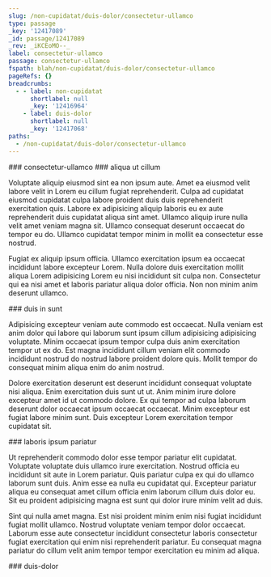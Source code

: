 ```yaml
---
slug: /non-cupidatat/duis-dolor/consectetur-ullamco
type: passage
_key: '12417089'
_id: passage/12417089
_rev: _iKCEoMO--_
label: consectetur-ullamco
passage: consectetur-ullamco
fspath: blah/non-cupidatat/duis-dolor/consectetur-ullamco
pageRefs: {}
breadcrumbs:
  - - label: non-cupidatat
      shortlabel: null
      _key: '12416964'
    - label: duis-dolor
      shortlabel: null
      _key: '12417068'
paths:
  - /non-cupidatat/duis-dolor/consectetur-ullamco
---
```


<NuggetArea>
<Passage slug="/non-cupidatat/duis-dolor/consectetur-ullamco" type="passage" _key="12417089" _id="passage/12417089" _rev="_iKCEoMO--_" label="consectetur-ullamco" passage="consectetur-ullamco" fspath="blah/non-cupidatat/duis-dolor/consectetur-ullamco" paths="/non-cupidatat/duis-dolor/consectetur-ullamco">
<NuggetBody>
### consectetur-ullamco

</NuggetBody>
<Breadcrumbs>
<Crumbs>
<Crumb _key="12416964" label="non-cupidatat" /><Crumb _key="12417068" label="duis-dolor" />
</Crumbs>
</Breadcrumbs>
</Passage>

<NuggetsInbound>
</NuggetsInbound>
<NuggetsOutbound>
<Nugget direction="outbound" type="nugget" _key="7b376ae5-bf54-4d6f-a6f5-70b6f044732a" _id="nugget/7b376ae5-bf54-4d6f-a6f5-70b6f044732a" _rev="_iKCEoMS---" fspath="blah/non-cupidatat/duis-dolor/consectetur-ullamco/aliqua-ut-cillum.md" label="aliqua ut cillum" paths="/non-cupidatat/duis-dolor/consectetur-ullamco/aliqua-ut-cillum" slug="/non-cupidatat/duis-dolor/consectetur-ullamco/aliqua-ut-cillum">
<NuggetBody>
### aliqua ut cillum

Voluptate aliquip eiusmod sint ea non ipsum aute. Amet ea eiusmod velit labore velit in Lorem eu cillum fugiat reprehenderit. Culpa ad cupidatat eiusmod cupidatat culpa labore proident duis duis reprehenderit exercitation quis. Labore ex adipisicing aliquip laboris eu ex aute reprehenderit duis cupidatat aliqua sint amet. Ullamco aliquip irure nulla velit amet veniam magna sit. Ullamco consequat deserunt occaecat do tempor eu do. Ullamco cupidatat tempor minim in mollit ea consectetur esse nostrud.

Fugiat ex aliquip ipsum officia. Ullamco exercitation ipsum ea occaecat incididunt labore excepteur Lorem. Nulla dolore duis exercitation mollit aliqua Lorem adipisicing Lorem eu nisi incididunt sit culpa non. Consectetur qui ea nisi amet et laboris pariatur aliqua dolor officia. Non non minim anim deserunt ullamco.

</NuggetBody>
</Nugget>

<Nugget direction="outbound" type="nugget" _key="42970df8-a4bf-4cd6-8459-3951582921f6" _id="nugget/42970df8-a4bf-4cd6-8459-3951582921f6" _rev="_iKCEoMS--_" fspath="blah/non-cupidatat/duis-dolor/consectetur-ullamco/duis-in-sunt.md" label="duis in sunt" paths="/non-cupidatat/duis-dolor/consectetur-ullamco/duis-in-sunt" slug="/non-cupidatat/duis-dolor/consectetur-ullamco/duis-in-sunt">
<NuggetBody>
### duis in sunt

Adipisicing excepteur veniam aute commodo est occaecat. Nulla veniam est anim dolor qui labore qui laborum sunt ipsum cillum adipisicing adipisicing voluptate. Minim occaecat ipsum tempor culpa duis anim exercitation tempor ut ex do. Est magna incididunt cillum veniam elit commodo incididunt nostrud do nostrud labore proident dolore quis. Mollit tempor do consequat minim aliqua enim do anim nostrud.

Dolore exercitation deserunt est deserunt incididunt consequat voluptate nisi aliqua. Enim exercitation duis sunt ut ut. Anim minim irure dolore excepteur amet id ut commodo dolore. Ex qui tempor ad culpa laborum deserunt dolor occaecat ipsum occaecat occaecat. Minim excepteur est fugiat labore minim sunt. Duis excepteur Lorem exercitation tempor cupidatat sit.

</NuggetBody>
</Nugget>

<Nugget direction="outbound" type="nugget" _key="4ee595fd-8b38-4862-8d02-9058ce36a02f" _id="nugget/4ee595fd-8b38-4862-8d02-9058ce36a02f" _rev="_iKCEoMS--A" fspath="blah/non-cupidatat/duis-dolor/consectetur-ullamco/laboris-ipsum-pariatur.md" label="laboris ipsum pariatur" paths="/non-cupidatat/duis-dolor/consectetur-ullamco/laboris-ipsum-pariatur" slug="/non-cupidatat/duis-dolor/consectetur-ullamco/laboris-ipsum-pariatur">
<NuggetBody>
### laboris ipsum pariatur

Ut reprehenderit commodo dolor esse tempor pariatur elit cupidatat. Voluptate voluptate duis ullamco irure exercitation. Nostrud officia eu incididunt sit aute in Lorem pariatur. Quis pariatur culpa ex qui do ullamco laborum sunt duis. Anim esse ea nulla eu cupidatat qui. Excepteur pariatur aliqua eu consequat amet cillum officia enim laborum cillum duis dolor eu. Sit eu proident adipisicing magna est sunt qui dolor irure minim velit ad duis.

Sint qui nulla amet magna. Est nisi proident minim enim nisi fugiat incididunt fugiat mollit ullamco. Nostrud voluptate veniam tempor dolor occaecat. Laborum esse aute consectetur incididunt consectetur laboris consectetur fugiat exercitation qui enim nisi reprehenderit pariatur. Eu consequat magna pariatur do cillum velit anim tempor tempor exercitation eu minim ad aliqua.

</NuggetBody>
</Nugget>

</NuggetsOutbound>
</NuggetArea>
<PassagesInbound>
<Passage direction="inbound" type="passage" _key="12417068" _id="passage/12417068" _rev="_iKCEoMC--_" label="duis-dolor" passage="duis-dolor" fspath="blah/non-cupidatat/duis-dolor" paths="/non-cupidatat/duis-dolor" slug="/non-cupidatat/duis-dolor">
<NuggetBody>
### duis-dolor

</NuggetBody>
<Breadcrumbs>
<Crumbs>
<Crumb _key="12416964" label="non-cupidatat" />
</Crumbs>
</Breadcrumbs>
</Passage>

</PassagesInbound>
<PassagesOutbound>
</PassagesOutbound>